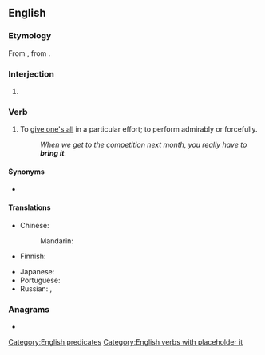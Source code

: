 ==English==

===Etymology===
From {{m|en|bring it on}}, from {{m|en|bring on}}.

===Interjection===
{{en-interj}}

# {{lb|en|US|emphatic}} {{non-gloss definition|Used to respond affirmatively and aggressively to a challenge by issuing one in return.}}

===Verb===
{{en-verb|bring<,,brought> it}}

# {{lb|en|intransitive|informal}} To [[give one's all]] in a particular effort; to perform admirably or forcefully.
#: ''When we get to the competition next month, you really have to '''bring it'''.''

====Synonyms====
* {{l|en|throw down}}

====Translations====
{{trans-top|to apply maximum effort to an effort}}
* Chinese:
*: Mandarin: {{t+|cmn|放手一搏|tr=fàng shoǔ yī bó|sc=Hani}}
* Finnish: {{t|fi|antaa kaikkensa}}
{{trans-mid}}
* Japanese: {{t|ja|[[一生懸命]][[頑張る]]|tr=isshōkenmei ganbaru|sc=Jpan}}
* Portuguese: {{t|pt|dar o máximo de si}}
* Russian: {{t+|ru|постара́ться|pf}}, {{t|ru|[[приложи́ть]] [[все]] [[усилие|уси́лия]]|pf}}
{{trans-bottom}}

===Anagrams===
* {{anagrams|en|a=bgiinrt|tribing}}

[[Category:English predicates]]
[[Category:English verbs with placeholder it]]